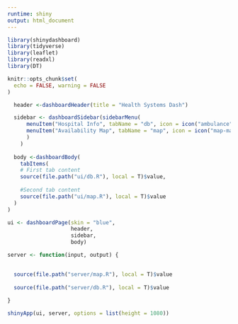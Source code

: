 ```yaml
---
runtime: shiny
output: html_document
---
```

<style type="text/css">
.main-container {
  max-width: 100%;
  margin-left: auto;
  margin-right: auto;
}
</style>
```r
library(shinydashboard)
library(tidyverse)
library(leaflet)
library(readxl)
library(DT)

knitr::opts_chunk$set(
  echo = FALSE, warning = FALSE
)

```

```r

  header <-dashboardHeader(title = "Health Systems Dash")

  sidebar <- dashboardSidebar(sidebarMenu(
      menuItem("Hospital Info", tabName = "db", icon = icon("ambulance")),
      menuItem("Availability Map", tabName = "map", icon = icon("map-marked-alt"))
      )
    )
  
  body <-dashboardBody(
    tabItems(
    # First tab content
    source(file.path("ui/db.R"), local = T)$value,
    
    #Second tab content
    source(file.path("ui/map.R"), local = T)$value
  )
)

ui <- dashboardPage(skin = "blue",
                    header,
                    sidebar,
                    body)

```

```r
server <- function(input, output) {

  
  source(file.path("server/map.R"), local = T)$value
  
  source(file.path("server/db.R"), local = T)$value
  
}

```

```r
shinyApp(ui, server, options = list(height = 1080))
```






